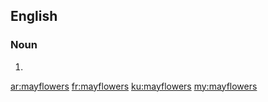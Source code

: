 ==English==

===Noun===
{{head|en|noun plural form}}

# {{plural of|mayflower|lang=en}}

[[ar:mayflowers]]
[[fr:mayflowers]]
[[ku:mayflowers]]
[[my:mayflowers]]